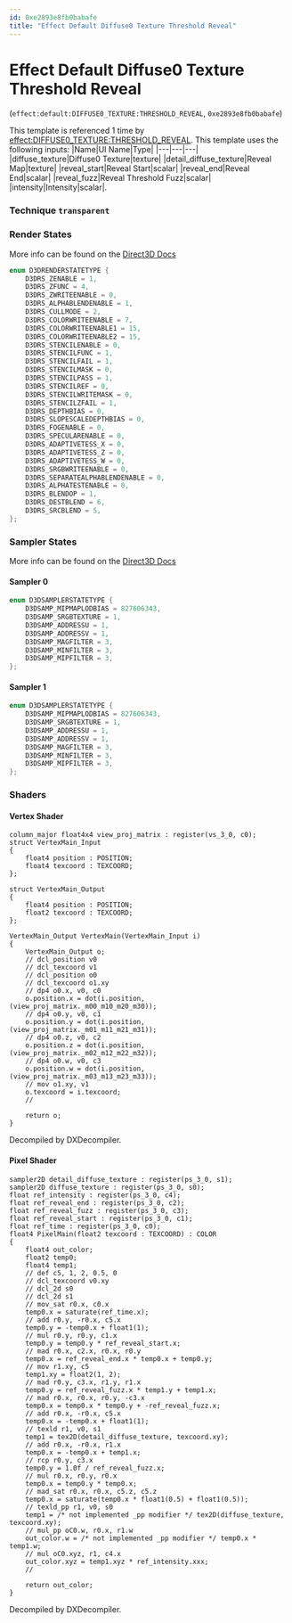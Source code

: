 ```yaml
---
id: 0xe2893e8fb0babafe
title: "Effect Default Diffuse0 Texture Threshold Reveal"
---
```


# Effect Default Diffuse0 Texture Threshold Reveal
(`effect:default:DIFFUSE0_TEXTURE:THRESHOLD_REVEAL`, `0xe2893e8fb0babafe`)

This template is referenced 1 time by [effect:DIFFUSE0_TEXTURE:THRESHOLD_REVEAL](/docs/Generated/Render%20Templates/base.render_template_database#effect-diffuse0-texture-threshold-reveal).
This template uses the following inputs:
 |Name|UI Name|Type|
|---|---|---|
|diffuse_texture|Diffuse0 Texture|texture|
|detail_diffuse_texture|Reveal Map|texture|
|reveal_start|Reveal Start|scalar|
|reveal_end|Reveal End|scalar|
|reveal_fuzz|Reveal Threshold Fuzz|scalar|
|intensity|Intensity|scalar|.

### Technique `transparent`
### Render States
More info can be found on the [Direct3D Docs](https://learn.microsoft.com/en-us/windows/win32/direct3d9/d3drenderstatetype)
```cpp
enum D3DRENDERSTATETYPE {
	D3DRS_ZENABLE = 1,
	D3DRS_ZFUNC = 4,
	D3DRS_ZWRITEENABLE = 0,
	D3DRS_ALPHABLENDENABLE = 1,
	D3DRS_CULLMODE = 2,
	D3DRS_COLORWRITEENABLE = 7,
	D3DRS_COLORWRITEENABLE1 = 15,
	D3DRS_COLORWRITEENABLE2 = 15,
	D3DRS_STENCILENABLE = 0,
	D3DRS_STENCILFUNC = 1,
	D3DRS_STENCILFAIL = 1,
	D3DRS_STENCILMASK = 0,
	D3DRS_STENCILPASS = 1,
	D3DRS_STENCILREF = 0,
	D3DRS_STENCILWRITEMASK = 0,
	D3DRS_STENCILZFAIL = 1,
	D3DRS_DEPTHBIAS = 0,
	D3DRS_SLOPESCALEDEPTHBIAS = 0,
	D3DRS_FOGENABLE = 0,
	D3DRS_SPECULARENABLE = 0,
	D3DRS_ADAPTIVETESS_X = 0,
	D3DRS_ADAPTIVETESS_Z = 0,
	D3DRS_ADAPTIVETESS_W = 0,
	D3DRS_SRGBWRITEENABLE = 0,
	D3DRS_SEPARATEALPHABLENDENABLE = 0,
	D3DRS_ALPHATESTENABLE = 0,
	D3DRS_BLENDOP = 1,
	D3DRS_DESTBLEND = 6,
	D3DRS_SRCBLEND = 5,
};
```
### Sampler States
More info can be found on the [Direct3D Docs](https://learn.microsoft.com/en-us/windows/win32/direct3d9/d3dsamplerstatetype)
#### Sampler 0
```cpp
enum D3DSAMPLERSTATETYPE {
	D3DSAMP_MIPMAPLODBIAS = 827606343,
	D3DSAMP_SRGBTEXTURE = 1,
	D3DSAMP_ADDRESSU = 1,
	D3DSAMP_ADDRESSV = 1,
	D3DSAMP_MAGFILTER = 3,
	D3DSAMP_MINFILTER = 3,
	D3DSAMP_MIPFILTER = 3,
};
```
#### Sampler 1
```cpp
enum D3DSAMPLERSTATETYPE {
	D3DSAMP_MIPMAPLODBIAS = 827606343,
	D3DSAMP_SRGBTEXTURE = 1,
	D3DSAMP_ADDRESSU = 1,
	D3DSAMP_ADDRESSV = 1,
	D3DSAMP_MAGFILTER = 3,
	D3DSAMP_MINFILTER = 3,
	D3DSAMP_MIPFILTER = 3,
};
```
### Shaders
#### Vertex Shader
```hlsl
column_major float4x4 view_proj_matrix : register(vs_3_0, c0);
struct VertexMain_Input
{
    float4 position : POSITION;
    float4 texcoord : TEXCOORD;
};

struct VertexMain_Output
{
    float4 position : POSITION;
    float2 texcoord : TEXCOORD;
};

VertexMain_Output VertexMain(VertexMain_Input i)
{
    VertexMain_Output o;
    // dcl_position v0
    // dcl_texcoord v1
    // dcl_position o0
    // dcl_texcoord o1.xy
    // dp4 o0.x, v0, c0
    o.position.x = dot(i.position, (view_proj_matrix._m00_m10_m20_m30));
    // dp4 o0.y, v0, c1
    o.position.y = dot(i.position, (view_proj_matrix._m01_m11_m21_m31));
    // dp4 o0.z, v0, c2
    o.position.z = dot(i.position, (view_proj_matrix._m02_m12_m22_m32));
    // dp4 o0.w, v0, c3
    o.position.w = dot(i.position, (view_proj_matrix._m03_m13_m23_m33));
    // mov o1.xy, v1
    o.texcoord = i.texcoord;
    // 

    return o;
}
```
Decompiled by DXDecompiler.
#### Pixel Shader
```hlsl
sampler2D detail_diffuse_texture : register(ps_3_0, s1);
sampler2D diffuse_texture : register(ps_3_0, s0);
float ref_intensity : register(ps_3_0, c4);
float ref_reveal_end : register(ps_3_0, c2);
float ref_reveal_fuzz : register(ps_3_0, c3);
float ref_reveal_start : register(ps_3_0, c1);
float ref_time : register(ps_3_0, c0);
float4 PixelMain(float2 texcoord : TEXCOORD) : COLOR
{
    float4 out_color;
    float2 temp0;
    float4 temp1;
    // def c5, 1, 2, 0.5, 0
    // dcl_texcoord v0.xy
    // dcl_2d s0
    // dcl_2d s1
    // mov_sat r0.x, c0.x
    temp0.x = saturate(ref_time.x);
    // add r0.y, -r0.x, c5.x
    temp0.y = -temp0.x + float1(1);
    // mul r0.y, r0.y, c1.x
    temp0.y = temp0.y * ref_reveal_start.x;
    // mad r0.x, c2.x, r0.x, r0.y
    temp0.x = ref_reveal_end.x * temp0.x + temp0.y;
    // mov r1.xy, c5
    temp1.xy = float2(1, 2);
    // mad r0.y, c3.x, r1.y, r1.x
    temp0.y = ref_reveal_fuzz.x * temp1.y + temp1.x;
    // mad r0.x, r0.x, r0.y, -c3.x
    temp0.x = temp0.x * temp0.y + -ref_reveal_fuzz.x;
    // add r0.x, -r0.x, c5.x
    temp0.x = -temp0.x + float1(1);
    // texld r1, v0, s1
    temp1 = tex2D(detail_diffuse_texture, texcoord.xy);
    // add r0.x, -r0.x, r1.x
    temp0.x = -temp0.x + temp1.x;
    // rcp r0.y, c3.x
    temp0.y = 1.0f / ref_reveal_fuzz.x;
    // mul r0.x, r0.y, r0.x
    temp0.x = temp0.y * temp0.x;
    // mad_sat r0.x, r0.x, c5.z, c5.z
    temp0.x = saturate(temp0.x * float1(0.5) + float1(0.5));
    // texld_pp r1, v0, s0
    temp1 = /* not implemented _pp modifier */ tex2D(diffuse_texture, texcoord.xy);
    // mul_pp oC0.w, r0.x, r1.w
    out_color.w = /* not implemented _pp modifier */ temp0.x * temp1.w;
    // mul oC0.xyz, r1, c4.x
    out_color.xyz = temp1.xyz * ref_intensity.xxx;
    // 

    return out_color;
}
```
Decompiled by DXDecompiler.
